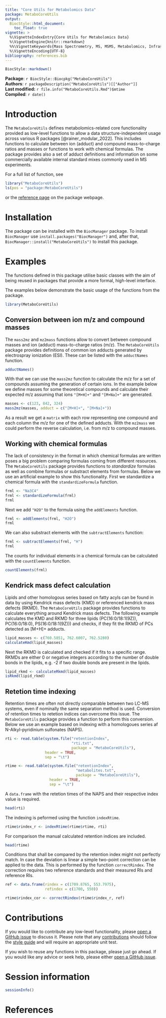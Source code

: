 ```yaml
---
title: "Core Utils for Metabolomics Data"
package: MetaboCoreUtils
output:
  BiocStyle::html_document:
    toc_float: true
vignette: >
  %\VignetteIndexEntry{Core Utils for Metabolomics Data}
  %\VignetteEngine{knitr::rmarkdown}
  %%\VignetteKeywords{Mass Spectrometry, MS, MSMS, Metabolomics, Infrastructure, Quantitative }
  %\VignetteEncoding{UTF-8}
bibliography: references.bib
---
```


```r
BiocStyle::markdown()
```

**Package**: `r BiocStyle::Biocpkg("MetaboCoreUtils")`<br />
**Authors**: `r packageDescription("MetaboCoreUtils")[["Author"]] `<br />
**Last modified:** `r file.info("MetaboCoreUtils.Rmd")$mtime`<br />
**Compiled**: `r date()`

# Introduction

The `MetaboCoreUtils` defines metabolomics-related core functionality provided
as low-level functions to allow a data structure-independent usage across
various R packages [@rainer_modular_2022]. This includes functions to calculate between ion (adduct)
and compound mass-to-charge ratios and masses or functions to work with chemical
formulas. The package provides also a set of adduct definitions and information
on some commercially available internal standard mixes commonly used in MS
experiments.

For a full list of function, see

```r
library("MetaboCoreUtils")
ls(pos = "package:MetaboCoreUtils")
```

or the [reference
page](https://rformassspectrometry.github.io/MetaboCoreUtils/reference/index.html)
on the package webpage.


# Installation

The package can be installed with the `BiocManager` package. To
install `BiocManager` use `install.packages("BiocManager")` and, after that,
`BiocManager::install("MetaboCoreUtils")` to install this package.


# Examples

The functions defined in this package utilise basic classes with the
aim of being reused in packages that provide a more formal, high-level
interface.

The examples below demonstrate the basic usage of the functions from the
package.

```r
library(MetaboCoreUtils)
```


## Conversion between ion m/z and compound masses

The `mass2mz` and `mz2mass` functions allow to convert between compound masses
and ion (adduct) mass-to-charge ratios (m/z). The `MetaboCoreUtils` package
provides definitions of common ion adducts generated by electrospray ionization
(ESI). These can be listed with the `adductNames` function.

```r
adductNames()
```

With that we can use the `mass2mz` function to calculate the m/z for a set of
compounds assuming the generation of certain ions. In the example below we
define masses for some theoretical compounds and calculate their expected m/z
assuming that ions `"[M+H]+"` and `"[M+Na]+"` are generated.

```r
masses <- c(123, 842, 324)
mass2mz(masses, adduct = c("[M+H]+", "[M+Na]+"))
```

As a result we get a `matrix` with each row representing one compound and each
column the m/z for one of the defined adducts. With the `mz2mass` we could
perform the reverse calculation, i.e. from m/z to compound masses.


## Working with chemical formulas

The lack of consistency in the format in which chemical formulas are written
poses a big problem comparing formulas coming from different resources. The
`MetaboCoreUtils` package provides functions to *standardize* formulas as well
as combine formulas or substract elements from formulas. Below we use an
artificial example to show this functionality. First we standardize a chemical
formula with the `standardizeFormula` function.

```r
frml <- "Na3C4"
frml <- standardizeFormula(frml)
frml
```

Next we add `"H2O"` to the formula using the `addElements` function.

```r
frml <- addElements(frml, "H2O")
frml
```

We can also substract elements with the `subtractElements` function:

```r
frml <- subtractElements(frml, "H")
frml
```

The counts for individual elements in a chemical formula can be calculated with
the `countElements` function.

```r
countElements(frml)
```


## Kendrick mass defect calculation

Lipids and other homologous series based on fatty acyls can be found in data by
using Kendrick mass defects (KMD) or referenced kendrick mass defects
(RKMD). The `MetaboCoreUtils` package provides functions to calculate everything
around Kendrick mass defects. The following example calculates the KMD and RKMD
for three lipids (PC(16:0/18:1(9Z)), PC(16:0/18:0), PS(16:0/18:1(9Z))) and
checks, if they fit the RKMD of PCs detected as [M+H]+ adducts.

```r
lipid_masses <- c(760.5851, 762.6007, 762.5280)
calculateKmd(lipid_masses)
```

Next the RKMD is calculated and checked if it fits to a specific range. RKMDs
are either 0 or negative integers according to the number of double bonds in the
lipids, e.g. -2 if two double bonds are present in the lipids.

```r
lipid_rkmd <- calculateRkmd(lipid_masses)
isRkmd(lipid_rkmd)
```


## Retetion time indexing

Retention times are often not directly comparable between two LC-MS systems,
even if nominally the same separation method is used. Conversion of retention
times to retetion indices can overcome this issue. The `MetaboCoreUtils` package
provides a function to perform this conversion. Below we use an example based on
indexing with a homologoues series af N-Alkyl-pyridinium sulfonates (NAPS).

```r
rti <- read.table(system.file("retentionIndex",
                              "rti.txt",
                              package = "MetaboCoreUtils"),
                  header = TRUE,
                  sep = "\t")

rtime <- read.table(system.file("retentionIndex",
                                "metabolites.txt",
                                package = "MetaboCoreUtils"),
                    header = TRUE,
                    sep = "\t")
```

A `data.frame` with the retetion times of the NAPS and their respective index
value is required.

```r
head(rti)
```


The indexing is peformed using the function `indexRtime`.

```r
rtime$rindex_r <- indexRtime(rtime$rtime, rti)
```

For comparison the manual calculated retention indices are included.

```r
head(rtime)
```

Conditions that shall be compared by the retention index might not perfectly
match. In case the deviation is linear a simple two-point correction can be
applied to the data. This is performed by the function `correctRindex`. The
correction requires two reference standards and their measured RIs and reference
RIs.

```r
ref <- data.frame(rindex = c(1709.8765, 553.7975),
                  refindex = c(1700, 550))

rtime$rindex_cor <- correctRindex(rtime$rindex_r, ref)
```



# Contributions

If you would like to contribute any low-level functionality, please
[open a GitHub
issue](https://github.com/RforMassSpectrometry/MetaboCoreUtils/issues) to
discuss it. Please note that any
[contributions](https://rformassspectrometry.github.io/RforMassSpectrometry/articles/RforMassSpectrometry.html#contributions)
should follow the [style
guide](https://rformassspectrometry.github.io/RforMassSpectrometry/articles/RforMassSpectrometry.html#coding-style)
and will require an appropriate unit test.


If you wish to reuse any functions in this package, please just go
ahead. If you would like any advice or seek help, please either [open
a GitHub
issue](https://github.com/RforMassSpectrometry/MetaboCoreUtils/issues).


# Session information {-}

```r
sessionInfo()
```

# References